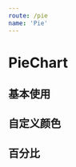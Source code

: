 ```yaml
---
route: /pie
name: 'Pie'
---
```


# PieChart

## 基本使用

<Playground>
  <Pie
    data={
      [
        { x: 'chrome', y: 20 },
        { x: 'IE', y: 20 },
        { x: 'Firefox', y: 20 }
      ]
    }
    tooltip={true}
    subTitle="总预警数"
    total={100}
  />
</Playground>

## 自定义颜色

<Playground>
  <Pie
    data={
      [
        { x: 'chrome', y: 20 },
        { x: 'IE', y: 20 },
        { x: 'Firefox', y: 20 }
      ]
    }
    colors={['#6D5EAC', '#DFDFDF', '#F35A58']}
    tooltip={true}
    subTitle="总预警数"
    total={100}
  />
</Playground>


## 百分比

<Playground>
  <Pie percent={60} />
</Playground>
